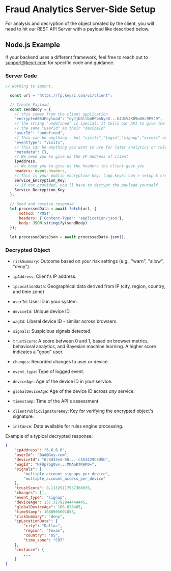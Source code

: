 
# Fraud Analytics Server-Side Setup

For analysis and decryption of the object created by the client, you will need to hit our REST API Server with a payload like described below.

## Node.js Example

If your backend uses a different framework, feel free to reach out to support@keyri.com for specific code and guidance.

### Server Code

```javascript
// Nothing to import.

  const url = "https://fp.keyri.com/v1/client";

  // Create Payload
  const sendBody = {
    // this comes from the client application
    "encryptedB64Payload": "eyJjbGllbnRFbmNyeX...U4UmVJK09wOHc9PSJ9",
    // the string "undefined" is special. It tells our API to give the user
    // the same "userId" as their "deviceId"
    "userId": "undefined",
    // This can be anything - but "visits","login","signup","access" are common.
    "eventType": "visits",
    // This can be anything you want to use for later analytics or rules
    "metadata": {},
    // We need you to give us the IP Address of client
    ipAddress,
    // We need you to give us the headers the client gave you
    headers: event.headers,
    // This is your public encryption key. (app.keyri.com > setup & credentials > Service Encryption Key)
    Service_Encryption_Key,
    // If not provided, you'll have to decrypt the payload yourself
    Service_Decryption_Key
  };
  
  // Send and receive response
  let processedData = await fetch(url, {
      method: 'POST',
      headers: {'Content-Type': 'application/json'},
      body: JSON.stringify(sendBody)
  });
  
  let processedDataJson = await processedData.json();

```

### Decrypted Object

* `riskSummary`:  Outcome based on your risk settings (e.g., "warn", "allow", "deny").

* `ipAddress`: Client's IP address.

* `ipLocationData`: Geographical data derived from IP (city, region, country, and time zone)

* `userId`: User ID in your system.

* `deviceId`: Unique device ID.

* `wagId`: Liberal device ID - similar across browsers.

* `signals`: Suspicious signals detected.

* `trustScore`: A score between 0 and 1, based on browser metrics, behavioral analytics, and Bayesian machine learning. A higher score indicates a "good" user.

* `changes`: Recorded changes to user or device.

* `event_type`: Type of logged event.

* `deviceAge`:  Age of the device ID in _your_ service.

* `globalDeviceAge`: Age of the device ID across _any_ service.

* `timestamp`: Time of the API's assessment.

* `clientPublicSignatureKey`: Key for verifying the encrypted object's signature.

* `instance`: Data available for rules engine processing.

Example of a typical decrypted response:

```json
{
    "ipAddress": "6.6.6.6",
    "userId": "Bad@Guy.com",
    "deviceId": "6c6d32ed-50...-c453429b3d5b",
    "wagId": "NFDp7Gg0vv...MMAaDTKWP0=",
    "signals": [
        "multiple_account_signups_per_device",
        "multiple_account_access_per_device"
    ],
    "trustScore": 0.11329117957360035,
    "changes": [],
    "event_type": "signup",
    "deviceAge": 157.31792944444445,
    "globalDeviceAge": 168.628485,
    "timeStamp": 1688905691858,
    "riskSummary": "deny",
    "ipLocationData": {
        "city": "Dallas",
        "region": "Texas",
        "country": "US",
        "time_zone": "CDT"
    },
    "instance": {
        ...
    }
}
```